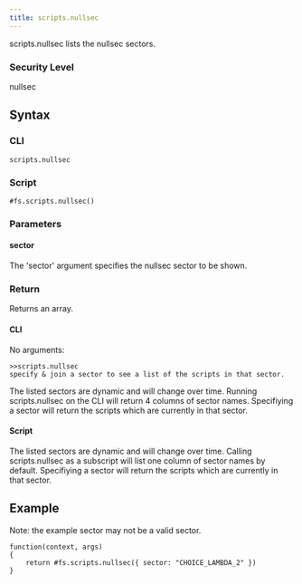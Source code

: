 ```yaml
---
title: scripts.nullsec
---
```


scripts.nullsec lists the nullsec sectors.

### Security Level

nullsec

## Syntax

### CLI

```
scripts.nullsec
```

### Script

```
#fs.scripts.nullsec()
```

### Parameters

#### sector

The 'sector' argument specifies the nullsec sector to be shown.

### Return

Returns an array.

#### CLI

No arguments:

```
>>scripts.nullsec
specify & join a sector to see a list of the scripts in that sector.
```

The listed sectors are dynamic and will change over time. Running scripts.nullsec on the CLI will return 4 columns of sector names. Specifiying a sector will return the scripts which are currently in that sector.

#### Script

The listed sectors are dynamic and will change over time. Calling scripts.nullsec as a subscript will list one column of sector names by default. Specifiying a sector will return the scripts which are currently in that sector.

## Example

Note: the example sector may not be a valid sector.

```
function(context, args)
{
	return #fs.scripts.nullsec({ sector: "CHOICE_LAMBDA_2" })
}
```
